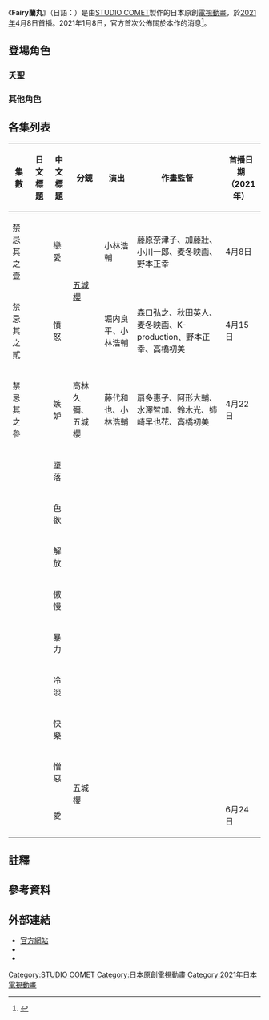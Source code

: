 {{noteTA
|1=清怜
}}
{{Infobox animanga/Headerofja
|標題= Fairy蘭丸
|圖像= 
|尺寸= 
|說明= 
|日文名稱= Fairy蘭丸〜あなたの心お助けします〜
|英文名稱= 
|假名= 
|羅馬字= 
|類型=
}}
{{Infobox animanga/TVAnime
|標題 = 
|圖像 = 
|尺寸 =
|原作 = {{lang|ja|馬谷たいが}}
|導演 = [[菱田正和|菱田正和]]
|系列構成 = [[菱田正和|青葉讓]]
|編劇 = 
|人物原案 = 
|人物設定 = 
|機械設定 = 
|音樂 = yamazo
|音樂製作 =
|動畫製作 = [[STUDIO_COMET|STUDIO COMET]]
|製作 = F蘭製作委員會
|代理發行 = 
|播放電視台 = [[AT-X|AT-X]]等
|其他電視台 = 
|播放開始 = [[日本動畫列表_(2021年)|2021年]]4月8日
|播放結束 = 6月24日
|網絡 = 
|話數 = 
|其他 = 
|版權 = {{lang|ja|馬谷たいが／F蘭製作委員会}}
}}
{{Infobox animanga/Footerofja}}
《'''Fairy蘭丸'''》（日語：{{lang|ja|Fairy蘭丸〜あなたの心お助けします〜}}）是由[[STUDIO_COMET|STUDIO COMET]]製作的日本原創[[日本電視動畫|電視動畫]]，於[[日本動畫列表_(2021年)|2021年]]4月8日首播。2021年1月8日，官方首次公佈關於本作的消息<ref>{{cite web|url=https://natalie.mu/comic/news/411829|script-title=ja:オリジナルTVアニメ「Fairy蘭丸～あなたの心お助けします～」4月開始、ビジュアル公開|publisher=[[Natalie_(網站)|Natalie]]|date=2021-01-08|accessdate=2021-03-15|language=ja|archive-date=2021-01-09|archive-url=https://web.archive.org/web/20210109233725/https://natalie.mu/comic/news/411829}}</ref>。

== 登場角色 ==
=== 夭聖 ===
;{{Nihongo|阿以蘭丸|阿以 蘭丸（あい らんまる）|聲：[[坂田將吾|坂田將吾]]}}

;{{Nihongo|步照瀨焰|歩照瀬 焔（ほてらせ ほむら）|聲：[[田邊幸輔|田邊幸輔]]、[[松田利冴|松田利冴]]（幼時）}}

;{{Nihongo|清怜潤|清怜 うるう（せいれん うるう）|聲：[[巴萊塔·裕|巴萊塔·裕]]、[[藤原夏海|藤原夏海]]（幼時）}}

;{{Nihongo|陸岡樹果|陸岡 樹果（むつおか じゅか）|聲：[[草野太一|草野太一]]、[[布萊德庫特·莎拉·惠美|布萊德庫特·莎拉·惠美]]（幼時）}}

;{{Nihongo|雅樂代寶|雅楽代 寶（うたしろ たから）|聲：[[堀曜宏|堀曜宏]]、[[森奈奈子_(聲優)|森奈奈子]]（幼時）}}

=== 其他角色 ===
;{{Nihongo|小巴|バックン|聲：[[山本和臣|山本和臣]]}}

;{{Nihongo|天狼院席利烏斯|天狼院 シリウス（てんろういん シリウス）|聲：[[住谷哲榮|住谷哲榮]]}}

;{{Nihongo|女王|女王（じょおう）|聲：[[三上枝織|三上枝織]]}}

;{{Nihongo|御守豐穰|御守 豊穣（おまもり ほうじょう）|聲：[[森田順平|森田順平]]}}

== 各集列表 ==
{| class="wikitable" style="font-size:small; text-align:center;" 
|-
!集數!!日文標題!!中文標題!!分鏡!!演出!!作畫監督!!首播日期<br>（2021年）
|-
|禁忌其之壹||{{Lang|ja|恋愛}}||戀愛||rowspan="2"|[[五城櫻|五城櫻]]||小林浩輔||藤原奈津子、加藤壯、小川一郎、麦冬映画{{NoteTag|麦冬映画是位於中國[[浙江省|浙江省]][[寧波市|寧波市]]的動畫製作公司。}}、野本正幸||4月8日
|-
|禁忌其之貳||{{Lang|ja|憤怒}}||憤怒||堀内良平、小林浩輔||森口弘之、秋田英人、麦冬映画、K-production、野本正幸、高橋初美||4月15日
|-
|禁忌其之參||{{Lang|ja|嫉妒}}||嫉妒||高林久彌、五城櫻||藤代和也、小林浩輔||扇多惠子、阿形大輔、水澤智加、鈴木光、姉崎早也花、高橋初美||4月22日
|-
| ||{{Lang|ja|堕落}}||墮落|| || || ||
|-
| ||{{Lang|ja|色欲}}||色欲|| || || ||
|-
| ||{{Lang|ja|解放}}||解放|| || || ||
|-
| ||{{Lang|ja|傲慢}}||傲慢|| || || ||
|-
| ||{{Lang|ja|暴力}}||暴力|| || || ||
|-
| ||{{Lang|ja|冷淡}}||冷淡|| || || ||
|-
| ||{{Lang|ja|快楽}}||快樂|| || || ||
|-
| ||{{Lang|ja|憎悪}}||憎惡||rowspan="2"|五城櫻||rowspan="2"| || ||
|-
| ||{{Lang|ja|愛}}||愛|| ||6月24日
|}

== 註釋 ==
{{NoteFoot}}

== 參考資料 ==
{{Reflist}}

== 外部連結 ==
* [https://f-ran.jp 官方網站]
* {{Twitter|FairyRanmaru}}
* {{YouTube|c=UCZqYUZmfodw3g3LL6X2FgRw}}

{{STUDIO COMET}}
{{菱田正和執導作品}}

{{DEFAULTSORT:Fairy Ranmaru}}
[[Category:STUDIO_COMET|Category:STUDIO COMET]]
[[Category:日本原創電視動畫|Category:日本原創電視動畫]]
[[Category:2021年日本電視動畫|Category:2021年日本電視動畫]]